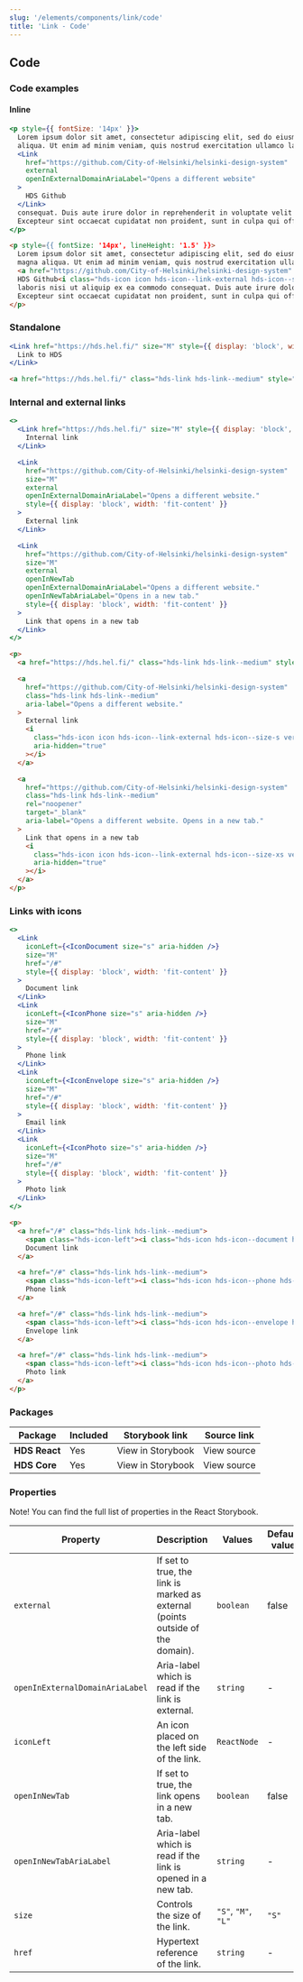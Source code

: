 ```yaml
---
slug: '/elements/components/link/code'
title: 'Link - Code'
---
```



## Code

### Code examples

#### Inline

<Playground>


```jsx
<p style={{ fontSize: '14px' }}>
  Lorem ipsum dolor sit amet, consectetur adipiscing elit, sed do eiusmod tempor incididunt ut labore et dolore magna
  aliqua. Ut enim ad minim veniam, quis nostrud exercitation ullamco laboris nisi ut aliquip ex ea commodo
  <Link
    href="https://github.com/City-of-Helsinki/helsinki-design-system"
    external
    openInExternalDomainAriaLabel="Opens a different website"
  >
    HDS Github
  </Link>
  consequat. Duis aute irure dolor in reprehenderit in voluptate velit esse cillum dolore eu fugiat nulla pariatur.
  Excepteur sint occaecat cupidatat non proident, sunt in culpa qui officia deserunt mollit anim id est laborum.
</p>
```

```html
<p style={{ fontSize: '14px', lineHeight: '1.5' }}>
  Lorem ipsum dolor sit amet, consectetur adipiscing elit, sed do eiusmod tempor incididunt ut labore et dolore
  magna aliqua. Ut enim ad minim veniam, quis nostrud exercitation ullamco
  <a href="https://github.com/City-of-Helsinki/helsinki-design-system" class="hds-link hds-link--small" aria-label="HDS Github. Opens in external domain">
  HDS Github<i class="hds-icon icon hds-icon--link-external hds-icon--size-xs vertical-align-small-or-medium-icon" aria-hidden="true"></i></a>
  laboris nisi ut aliquip ex ea commodo consequat. Duis aute irure dolor in reprehenderit in voluptate velit esse cillum dolore eu fugiat nulla pariatur.
  Excepteur sint occaecat cupidatat non proident, sunt in culpa qui officia deserunt mollit anim id est laborum.
</p>
```

</Playground>


### Standalone

<Playground>


```jsx
<Link href="https://hds.hel.fi/" size="M" style={{ display: 'block', width: 'fit-content' }}>
  Link to HDS
</Link>
```

```html
<a href="https://hds.hel.fi/" class="hds-link hds-link--medium" style="display:block;">Standalone link</a>
```

</Playground>


### Internal and external links

<Playground>


```jsx
<>
  <Link href="https://hds.hel.fi/" size="M" style={{ display: 'block', width: 'fit-content' }}>
    Internal link
  </Link>

  <Link
    href="https://github.com/City-of-Helsinki/helsinki-design-system"
    size="M"
    external
    openInExternalDomainAriaLabel="Opens a different website."
    style={{ display: 'block', width: 'fit-content' }}
  >
    External link
  </Link>

  <Link
    href="https://github.com/City-of-Helsinki/helsinki-design-system"
    size="M"
    external
    openInNewTab
    openInExternalDomainAriaLabel="Opens a different website."
    openInNewTabAriaLabel="Opens in a new tab."
    style={{ display: 'block', width: 'fit-content' }}
  >
    Link that opens in a new tab
  </Link>
</>
```

```html
<p>
  <a href="https://hds.hel.fi/" class="hds-link hds-link--medium" style="display:block;">Internal link</a>

  <a
    href="https://github.com/City-of-Helsinki/helsinki-design-system"
    class="hds-link hds-link--medium"
    aria-label="Opens a different website."
  >
    External link
    <i
      class="hds-icon icon hds-icon--link-external hds-icon--size-s vertical-align-small-or-medium-icon"
      aria-hidden="true"
    ></i>
  </a>

  <a
    href="https://github.com/City-of-Helsinki/helsinki-design-system"
    class="hds-link hds-link--medium"
    rel="noopener"
    target="_blank"
    aria-label="Opens a different website. Opens in a new tab."
  >
    Link that opens in a new tab
    <i
      class="hds-icon icon hds-icon--link-external hds-icon--size-xs vertical-align-small-or-medium-icon"
      aria-hidden="true"
    ></i>
  </a>
</p>
```

</Playground>


### Links with icons

<Playground>


```jsx
<>
  <Link
    iconLeft={<IconDocument size="s" aria-hidden />}
    size="M"
    href="/#"
    style={{ display: 'block', width: 'fit-content' }}
  >
    Document link
  </Link>
  <Link
    iconLeft={<IconPhone size="s" aria-hidden />}
    size="M"
    href="/#"
    style={{ display: 'block', width: 'fit-content' }}
  >
    Phone link
  </Link>
  <Link
    iconLeft={<IconEnvelope size="s" aria-hidden />}
    size="M"
    href="/#"
    style={{ display: 'block', width: 'fit-content' }}
  >
    Email link
  </Link>
  <Link
    iconLeft={<IconPhoto size="s" aria-hidden />}
    size="M"
    href="/#"
    style={{ display: 'block', width: 'fit-content' }}
  >
    Photo link
  </Link>
</>
```

```html
<p>
  <a href="/#" class="hds-link hds-link--medium">
    <span class="hds-icon-left"><i class="hds-icon hds-icon--document hds-icon--size-s" aria-hidden="true"></i></span>
    Document link
  </a>

  <a href="/#" class="hds-link hds-link--medium">
    <span class="hds-icon-left"><i class="hds-icon hds-icon--phone hds-icon--size-s" aria-hidden="true"></i></span>
    Phone link
  </a>

  <a href="/#" class="hds-link hds-link--medium">
    <span class="hds-icon-left"><i class="hds-icon hds-icon--envelope hds-icon--size-s" aria-hidden="true"></i></span>
    Envelope link
  </a>

  <a href="/#" class="hds-link hds-link--medium">
    <span class="hds-icon-left"><i class="hds-icon hds-icon--photo hds-icon--size-s" aria-hidden="true"></i></span>
    Photo link
  </a>
</p>
```

</Playground>


### Packages

| Package       | Included                    | Storybook link                                                                                                 | Source link                                                                                                                                                 |
| ------------- | --------------------------- | -------------------------------------------------------------------------------------------------------------- | ----------------------------------------------------------------------------------------------------------------------------------------------------------- |
| **HDS React** | <IconCheckCircleFill /> Yes | <Link size="M" external href="/storybook/react/?path=/story/components-link--default">View in Storybook</Link> | <Link size="M" external href="https://github.com/City-of-Helsinki/helsinki-design-system/tree/master/packages/react/src/components/link">View source</Link> |
| **HDS Core**  | <IconCheckCircleFill /> Yes | <Link size="M" external href="/storybook/core/?path=/story/components-link--default">View in Storybook</Link>  | <Link size="M" external href="https://github.com/City-of-Helsinki/helsinki-design-system/tree/master/packages/core/src/components/link">View source</Link>  |

### Properties

Note! You can find the full list of properties in the <Link size="M" href="/storybook/react/?path=/story/components-link--default" external>React Storybook.</Link>

| Property                        | Description                                                                    | Values              | Default value |
| ------------------------------- | ------------------------------------------------------------------------------ | ------------------- | ------------- |
| `external`                      | If set to true, the link is marked as external (points outside of the domain). | `boolean`           | false         |
| `openInExternalDomainAriaLabel` | Aria-label which is read if the link is external.                              | `string`            | -             |
| `iconLeft`                      | An icon placed on the left side of the link.                                   | `ReactNode`         | -             |
| `openInNewTab`                  | If set to true, the link opens in a new tab.                                   | `boolean`           | false         |
| `openInNewTabAriaLabel`         | Aria-label which is read if the link is opened in a new tab.                   | `string`            | -             |
| `size`                          | Controls the size of the link.                                                 | `"S"`, `"M"`, `"L"` | `"S"`         |
| `href`                          | Hypertext reference of the link.                                               | `string`            | -             |

